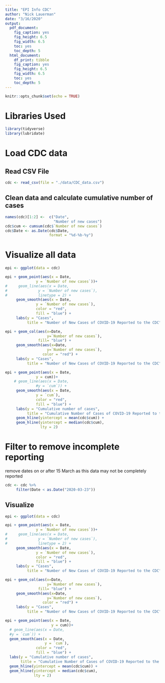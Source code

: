 ```yaml
---
title: "EPI Info CDC"
author: "Nick Lauerman"
date: "3/16/2020"
output: 
  pdf_document: 
    fig_caption: yes
    fig_height: 6.5
    fig_width: 6.5
    toc: yes
    toc_depth: 5
  html_document: 
    df_print: tibble
    fig_caption: yes
    fig_height: 6.5
    fig_width: 6.5
    toc: yes
    toc_depth: 5
---
```


```r
knitr::opts_chunk$set(echo = TRUE)
```

# Libraries Used
```r
library(tidyverse)
library(lubridate)
```

# Load CDC data
## Read CSV File
```r
cdc <- read_csv(file = "./data/CDC_data.csv")
```

## Clean data and calculate cumulative number of cases

```r
names(cdc)[1:2] <-  c("Date",
                      "Number of new cases")
cdc$cum <- cumsum(cdc$`Number of new cases`)
cdc$Date <- as.Date(cdc$Date,
                    format = "%d-%b-%y")
```


# Visualize all data
```r
epi <- ggplot(data = cdc)
```
```r
epi + geom_point(aes(x = Date,
              y = `Number of new cases`))+
#     geom_line(aes(x = Date,
#              y = `Number of new cases`),
#              linetype = 2) +
     geom_smooth(aes(x = Date,
              y = `Number of new cases`),
              color = "red",
              fill = "blue") +
     labs(y = "Cases",
          title = "Number of New Cases of COVID-19 Reported to the CDC")
```
```r
epi + geom_col(aes(x=Date,
                   y=`Number of new cases`),
               fill= "blue") +
     geom_smooth(aes(x=Date,
                   y=`Number of new cases`),
                 color = "red") +
     labs(y = "Cases",
          title = "Number of New Cases of COVID-19 Reported to the CDC")
```

```r
epi + geom_point(aes(x = Date,
              y = cum))+
    # geom_line(aes(x = Date,
              #y = `cum`)) +
     geom_smooth(aes(x = Date,
              y = `cum`),
              color = "red",
              fill = "blue") +
     labs(y = "Cumulative number of cases",
          title = "Cumulative Number of Cases of COVID-19 Reported to the CDC") +
     geom_hline(yintercept = mean(cdc$cum)) +
     geom_hline(yintercept = median(cdc$cum),
                lty = 2)
```

# Filter to remove incomplete reporting

remove dates on or after 15 March as this data may not be completely reported
```r
cdc <- cdc %>%
     filter(Date < as.Date("2020-03-23"))
```

## Visualize
```r
epi <- ggplot(data = cdc)
```
```r
epi + geom_point(aes(x = Date,
              y = `Number of new cases`))+
#     geom_line(aes(x = Date,
#              y = `Number of new cases`),
#              linetype = 2) +
     geom_smooth(aes(x = Date,
              y = `Number of new cases`),
              color = "red",
              fill = "blue") +
     labs(y = "Cases",
          title = "Number of New Cases of COVID-19 Reported to the CDC")
```
```r
epi + geom_col(aes(x=Date,
                   y=`Number of new cases`),
               fill= "blue") +
     geom_smooth(aes(x=Date,
                   y=`Number of new cases`),
                 color = "red") +
     labs(y = "Cases",
          title = "Number of New Cases of COVID-19 Reported to the CDC")
```
```r
epi + geom_point(aes(x = Date,
                     y = cum))+
  # geom_line(aes(x = Date,
  #y = `cum`)) +
  geom_smooth(aes(x = Date,
                  y = `cum`),
              color = "red",
              fill = "blue") +
  labs(y = "Cumulative number of cases",
       title = "Cumulative Number of Cases of COVID-19 Reported to the CDC") +
  geom_hline(yintercept = mean(cdc$cum)) +
  geom_hline(yintercept = median(cdc$cum),
             lty = 2)
```
